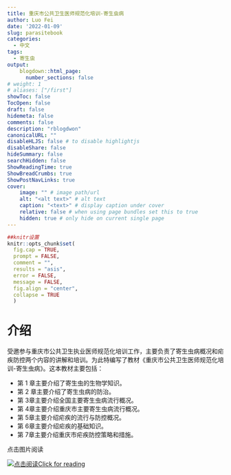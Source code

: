 ```yaml
---
title: 重庆市公共卫生医师规范化培训-寄生虫病
author: Luo Fei
date: '2022-01-09'
slug: parasitebook
categories:
  - 中文
tags:
  - 寄生虫
output:
    blogdown::html_page:
      number_sections: false
# weight: 1
# aliases: ["/first"]
showToc: false
TocOpen: false
draft: false
hidemeta: false
comments: false
description: "rblogdwon"
canonicalURL: ""
disableHLJS: false # to disable highlightjs
disableShare: false
hideSummary: false
searchHidden: false
ShowReadingTime: true
ShowBreadCrumbs: true
ShowPostNavLinks: true
cover:
    image: "" # image path/url
    alt: "<alt text>" # alt text
    caption: "<text>" # display caption under cover
    relative: false # when using page bundles set this to true
    hidden: true # only hide on current single page
---
```


```r
##knitr设置
knitr::opts_chunk$set(
  fig.cap = TRUE,
  prompt = FALSE,
  comment = "",
  results = "asis",
  error = FALSE,
  message = FALSE,
  fig.align = "center",
  collapse = TRUE
  )
```

# 介绍

受邀参与重庆市公共卫生执业医师规范化培训工作，主要负责了寄生虫病概况和疟疾防控两个内容的讲解和培训。为此特编写了教材《重庆市公共卫生医师规范化培训-寄生虫病》。这本教材主要包括：

- 第 1 章主要介绍了寄生虫的生物学知识。
- 第 2 章主要介绍了寄生虫病的防治。
- 第 3章主要介绍全国主要寄生虫病流行概况。
- 第 4章主要介绍重庆市主要寄生虫病流行概况。
- 第 5章主要介绍疟疾的流行与防控概况。
- 第 6章主要介绍疟疾的基础知识。
- 第 7章主要介绍重庆市疟疾防控策略和措施。

点击图片阅读

<a href="https://bookdown.org/luofei/Parasitologybook/"><img src="bookcover.png" alt="点击阅读Click for reading"></a>